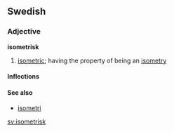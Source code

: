 ==Swedish==
===Adjective===
'''isometrisk'''
#[[isometric]]; having the property of being an [[isometry]]

====Inflections====
{{sv-adj-un|isometrisk|isometriskt| &nbsp; |isometriska}}

====See also====
*[[isometri]]

[[sv:isometrisk]]